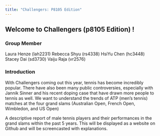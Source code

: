 ```yaml
---
title: "Challengers: P8105 Edition"
---
```

## Welcome to Challengers (p8105 Edition) !

### Group Member 
Laura Henze (lah2231)
Rebecca Shyu (rs4338)
HsiYu Chen (hc3448)
Stacey Dai (sd3730)
Vaiju Raja (vr2576)

### Introduction
With Challengers coming out this year, tennis has become incredibly popular. There have also been many public controversies, especially with Jannik Sinner and his recent doping case that have drawn more people to tennis as well. We want to understand the trends of ATP (men’s tennis) matches at the four grand slams (Australian Open, French Open, Wimbledon, and US Open)

A descriptive report of male tennis players and their performances in the grand slams within the past 5 years. This will be displayed as a website on Github and will be screencasted with explanations.